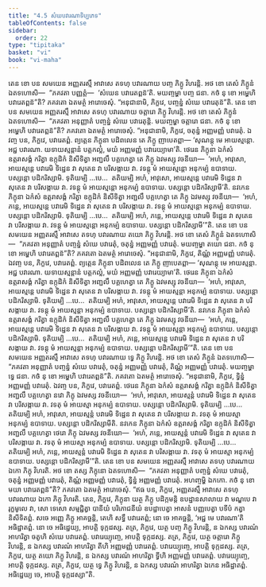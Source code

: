```yaml
---
title: "4.5 សំឃបវារណាទិប្បភេទ"
tableOfContents: false
sidebar:
  order: 22
type: "tipitaka"
basket: "vi"
book: "vi-maha"
---
```



<DynamicBreadcrumb />

<Division number="215" book="vi-maha">

<Paragraph number="973" book="vi-maha">
តេន ខោ បន សមយេន អញ្ញតរស្មឹ អាវាសេ តទហុ បវារណាយ បញ្ច ភិក្ខូ វិហរន្តិ. អថ ខោ តេសំ ភិក្ខូនំ ឯតទហោសិ—  “ភគវតា បញ្ញត្តំ—  ‘សំឃេន បវារេតព្ពន៑’តិ. មយញ្ចម្ហា បញ្ច ជនា. កថំ នុ ខោ អម្ហេហិ បវារេតព្ពន៑”តិ? ភគវតោ ឯតមត្ថំ អារោចេសុំ. “អនុជានាមិ, ភិក្ខវេ, បញ្ចន្នំ សំឃេ បវារេតុន៑”តិ.
</Paragraph>

</Division>
<Division number="216" book="vi-maha">

<Paragraph number="974" book="vi-maha">
តេន ខោ បន សមយេន អញ្ញតរស្មឹ អាវាសេ តទហុ បវារណាយ ចត្តារោ ភិក្ខូ វិហរន្តិ. អថ ខោ តេសំ ភិក្ខូនំ ឯតទហោសិ—  “ភគវតា អនុញ្ញាតំ បញ្ចន្នំ សំឃេ បវារេតុន្តិ. មយញ្ចម្ហា ចត្តារោ ជនា. កថំ នុ ខោ អម្ហេហិ បវារេតព្ពន៑”តិ? ភគវតោ ឯតមត្ថំ អារោចេសុំ. “អនុជានាមិ, ភិក្ខវេ, ចតុន្នំ អញ្ញមញ្ញំ បវារេតុំ. ឯវញ្ច បន, ភិក្ខវេ, បវារេតព្ពំ. ព្យត្តេន ភិក្ខុនា បដិពលេន តេ ភិក្ខូ ញាបេតព្ពា—
</Paragraph>

<Paragraph number="975" book="vi-maha">
‘សុណន្តុ មេ អាយស្មន្តោ. អជ្ជ បវារណា. យទាយស្មន្តានំ បត្តកល្លំ, មយំ អញ្ញមញ្ញំ បវារេយ្យាមា’តិ.
</Paragraph>

<Paragraph number="976" book="vi-maha">
ថេរេន ភិក្ខុនា ឯកំសំ ឧត្តរាសង្គំ ករិត្វា ឧក្កុដិកំ និសីទិត្វា អញ្ជលឹ បគ្គហេត្វា តេ ភិក្ខូ ឯវមស្សុ វចនីយា—  ‘អហំ, អាវុសោ, អាយស្មន្តេ បវារេមិ ទិដ្ឋេន វា សុតេន វា បរិសង្កាយ វា. វទន្តុ មំ អាយស្មន្តោ អនុកម្បំ ឧបាទាយ. បស្សន្តោ បដិករិស្សាមិ. ទុតិយម្បិ …បេ…  តតិយម្បិ អហំ, អាវុសោ, អាយស្មន្តេ បវារេមិ ទិដ្ឋេន វា សុតេន វា បរិសង្កាយ វា. វទន្តុ មំ អាយស្មន្តោ អនុកម្បំ ឧបាទាយ. បស្សន្តោ បដិករិស្សាមី’តិ.
</Paragraph>

<Paragraph number="977" book="vi-maha">
នវកេន ភិក្ខុនា ឯកំសំ ឧត្តរាសង្គំ ករិត្វា ឧក្កុដិកំ និសីទិត្វា អញ្ជលឹ បគ្គហេត្វា តេ ភិក្ខូ ឯវមស្សុ វចនីយា—  ‘អហំ, ភន្តេ, អាយស្មន្តេ បវារេមិ ទិដ្ឋេន វា សុតេន វា បរិសង្កាយ វា. វទន្តុ មំ អាយស្មន្តោ អនុកម្បំ ឧបាទាយ. បស្សន្តោ បដិករិស្សាមិ. ទុតិយម្បិ …បេ…  តតិយម្បិ អហំ, ភន្តេ, អាយស្មន្តេ បវារេមិ ទិដ្ឋេន វា សុតេន វា បរិសង្កាយ វា. វទន្តុ មំ អាយស្មន្តោ អនុកម្បំ ឧបាទាយ. បស្សន្តោ បដិករិស្សាមី’”តិ.
</Paragraph>

<Paragraph number="978" book="vi-maha">
តេន ខោ បន សមយេន អញ្ញតរស្មឹ អាវាសេ តទហុ បវារណាយ តយោ ភិក្ខូ វិហរន្តិ. អថ ខោ តេសំ ភិក្ខូនំ ឯតទហោសិ—  “ភគវតា អនុញ្ញាតំ បញ្ចន្នំ សំឃេ បវារេតុំ, ចតុន្នំ អញ្ញមញ្ញំ បវារេតុំ. មយញ្ចម្ហា តយោ ជនា. កថំ នុ ខោ អម្ហេហិ បវារេតព្ពន៑”តិ? ភគវតោ ឯតមត្ថំ អារោចេសុំ. “អនុជានាមិ, ភិក្ខវេ, តិណ្ណំ អញ្ញមញ្ញំ បវារេតុំ. ឯវញ្ច បន, ភិក្ខវេ, បវារេតព្ពំ. ព្យត្តេន ភិក្ខុនា បដិពលេន តេ ភិក្ខូ ញាបេតព្ពា—
</Paragraph>

<Paragraph number="979" book="vi-maha">
‘សុណន្តុ មេ អាយស្មន្តា. អជ្ជ បវារណា. យទាយស្មន្តានំ បត្តកល្លំ, មយំ អញ្ញមញ្ញំ បវារេយ្យាមា’តិ.
</Paragraph>

<Paragraph number="980" book="vi-maha">
ថេរេន ភិក្ខុនា ឯកំសំ ឧត្តរាសង្គំ ករិត្វា ឧក្កុដិកំ និសីទិត្វា អញ្ជលឹ បគ្គហេត្វា តេ ភិក្ខូ ឯវមស្សុ វចនីយា—  ‘អហំ, អាវុសោ, អាយស្មន្តេ បវារេមិ ទិដ្ឋេន វា សុតេន វា បរិសង្កាយ វា. វទន្តុ មំ អាយស្មន្តា អនុកម្បំ ឧបាទាយ. បស្សន្តោ បដិករិស្សាមិ. ទុតិយម្បិ …បេ…  តតិយម្បិ អហំ, អាវុសោ, អាយស្មន្តេ បវារេមិ ទិដ្ឋេន វា សុតេន វា បរិសង្កាយ វា. វទន្តុ មំ អាយស្មន្តា អនុកម្បំ ឧបាទាយ. បស្សន្តោ បដិករិស្សាមី’តិ.
</Paragraph>

<Paragraph number="981" book="vi-maha">
នវកេន ភិក្ខុនា ឯកំសំ ឧត្តរាសង្គំ ករិត្វា ឧក្កុដិកំ និសីទិត្វា អញ្ជលឹ បគ្គហេត្វា តេ ភិក្ខូ ឯវមស្សុ វចនីយា—  ‘អហំ, ភន្តេ, អាយស្មន្តេ បវារេមិ ទិដ្ឋេន វា សុតេន វា បរិសង្កាយ វា. វទន្តុ មំ អាយស្មន្តា អនុកម្បំ ឧបាទាយ. បស្សន្តោ បដិករិស្សាមិ. ទុតិយម្បិ …បេ…  តតិយម្បិ អហំ, ភន្តេ, អាយស្មន្តេ បវារេមិ ទិដ្ឋេន វា សុតេន វា បរិសង្កាយ វា. វទន្តុ មំ អាយស្មន្តា អនុកម្បំ ឧបាទាយ. បស្សន្តោ បដិករិស្សាមី’”តិ.
</Paragraph>

</Division>
<Division number="217" book="vi-maha">

<Paragraph number="982" book="vi-maha">
តេន ខោ បន សមយេន អញ្ញតរស្មឹ អាវាសេ តទហុ បវារណាយ ទ្វេ ភិក្ខូ វិហរន្តិ. អថ ខោ តេសំ ភិក្ខូនំ ឯតទហោសិ—  “ភគវតា អនុញ្ញាតំ បញ្ចន្នំ សំឃេ បវារេតុំ, ចតុន្នំ អញ្ញមញ្ញំ បវារេតុំ, តិណ្ណំ អញ្ញមញ្ញំ បវារេតុំ. មយញ្ចម្ហា ទ្វេ ជនា. កថំ នុ ខោ អម្ហេហិ បវារេតព្ពន៑”តិ. ភគវតោ ឯតមត្ថំ អារោចេសុំ. “អនុជានាមិ, ភិក្ខវេ, ទ្វិន្នំ អញ្ញមញ្ញំ បវារេតុំ. ឯវញ្ច បន, ភិក្ខវេ, បវារេតព្ពំ. ថេរេន ភិក្ខុនា ឯកំសំ ឧត្តរាសង្គំ ករិត្វា ឧក្កុដិកំ និសីទិត្វា អញ្ជលឹ បគ្គហេត្វា នវោ ភិក្ខុ ឯវមស្ស វចនីយោ—  ‘អហំ, អាវុសោ, អាយស្មន្តំ បវារេមិ ទិដ្ឋេន វា សុតេន វា បរិសង្កាយ វា. វទតុ មំ អាយស្មា អនុកម្បំ ឧបាទាយ. បស្សន្តោ បដិករិស្សាមិ. ទុតិយម្បិ …បេ…  តតិយម្បិ អហំ, អាវុសោ, អាយស្មន្តំ បវារេមិ ទិដ្ឋេន វា សុតេន វា បរិសង្កាយ វា. វទតុ មំ អាយស្មា អនុកម្បំ ឧបាទាយ. បស្សន្តោ បដិករិស្សាមីតិ.
</Paragraph>

<Paragraph number="983" book="vi-maha">
នវកេន ភិក្ខុនា ឯកំសំ ឧត្តរាសង្គំ ករិត្វា ឧក្កុដិកំ និសីទិត្វា អញ្ជលឹ បគ្គហេត្វា ថេរោ ភិក្ខុ ឯវមស្ស វចនីយោ—  ‘អហំ, ភន្តេ, អាយស្មន្តំ បវារេមិ ទិដ្ឋេន វា សុតេន វា បរិសង្កាយ វា. វទតុ មំ អាយស្មា អនុកម្បំ ឧបាទាយ. បស្សន្តោ បដិករិស្សាមិ. ទុតិយម្បិ …បេ…  តតិយម្បិ អហំ, ភន្តេ, អាយស្មន្តំ បវារេមិ ទិដ្ឋេន វា សុតេន វា បរិសង្កាយ វា. វទតុ មំ អាយស្មា អនុកម្បំ ឧបាទាយ. បស្សន្តោ បដិករិស្សាមី’”តិ.
</Paragraph>

</Division>
<Division number="218" book="vi-maha">

<Paragraph number="984" book="vi-maha">
តេន ខោ បន សមយេន អញ្ញតរស្មឹ អាវាសេ តទហុ បវារណាយ ឯកោ ភិក្ខុ វិហរតិ. អថ ខោ តស្ស ភិក្ខុនោ ឯតទហោសិ—  “ភគវតា អនុញ្ញាតំ បញ្ចន្នំ សំឃេ បវារេតុំ, ចតុន្នំ អញ្ញមញ្ញំ បវារេតុំ, តិណ្ណំ អញ្ញមញ្ញំ បវារេតុំ, ទ្វិន្នំ អញ្ញមញ្ញំ បវារេតុំ. អហញ្ចម្ហិ ឯកកោ. កថំ នុ ខោ មយា បវារេតព្ពន៑”តិ? ភគវតោ ឯតមត្ថំ អារោចេសុំ.
</Paragraph>

<Paragraph number="985" book="vi-maha">
“ឥធ បន, ភិក្ខវេ, អញ្ញតរស្មឹ អាវាសេ តទហុ បវារណាយ ឯកោ ភិក្ខុ វិហរតិ. តេន, ភិក្ខវេ, ភិក្ខុនា យត្ថ ភិក្ខូ បដិក្កមន្តិ ឧបដ្ឋានសាលាយ វា មណ្ឌបេ វា រុក្ខមូលេ វា, សោ ទេសោ សម្មជ្ជិត្វា បានីយំ បរិភោជនីយំ ឧបដ្ឋាបេត្វា អាសនំ បញ្ញបេត្វា បទីបំ កត្វា និសីទិតព្ពំ. សចេ អញ្ញេ ភិក្ខូ អាគច្ឆន្តិ, តេហិ សទ្ធឹ បវារេតព្ពំ; នោ ចេ អាគច្ឆន្តិ, ‘អជ្ជ មេ បវារណា’តិ អធិដ្ឋាតព្ពំ. នោ ចេ អធិដ្ឋេយ្យ, អាបត្តិ ទុក្កដស្ស.
</Paragraph>

<Paragraph number="986" book="vi-maha">
តត្រ, ភិក្ខវេ, យត្ថ បញ្ច ភិក្ខូ វិហរន្តិ, ន ឯកស្ស បវារណំ អាហរិត្វា ចតូហិ សំឃេ បវារេតព្ពំ. បវារេយ្យុញ្ចេ, អាបត្តិ ទុក្កដស្ស. តត្រ, ភិក្ខវេ, យត្ថ ចត្តារោ ភិក្ខូ វិហរន្តិ, ន ឯកស្ស បវារណំ អាហរិត្វា តីហិ អញ្ញមញ្ញំ បវារេតព្ពំ. បវារេយ្យុញ្ចេ, អាបត្តិ ទុក្កដស្ស. តត្រ, ភិក្ខវេ, យត្ថ តយោ ភិក្ខូ វិហរន្តិ, ន ឯកស្ស បវារណំ អាហរិត្វា ទ្វីហិ អញ្ញមញ្ញំ បវារេតព្ពំ. បវារេយ្យុញ្ចេ, អាបត្តិ ទុក្កដស្ស. តត្រ, ភិក្ខវេ, យត្ថ ទ្វេ ភិក្ខូ វិហរន្តិ, ន ឯកស្ស បវារណំ អាហរិត្វា ឯកេន អធិដ្ឋាតព្ពំ. អធិដ្ឋេយ្យ ចេ, អាបត្តិ ទុក្កដស្សា”តិ.
</Paragraph>
</Division>